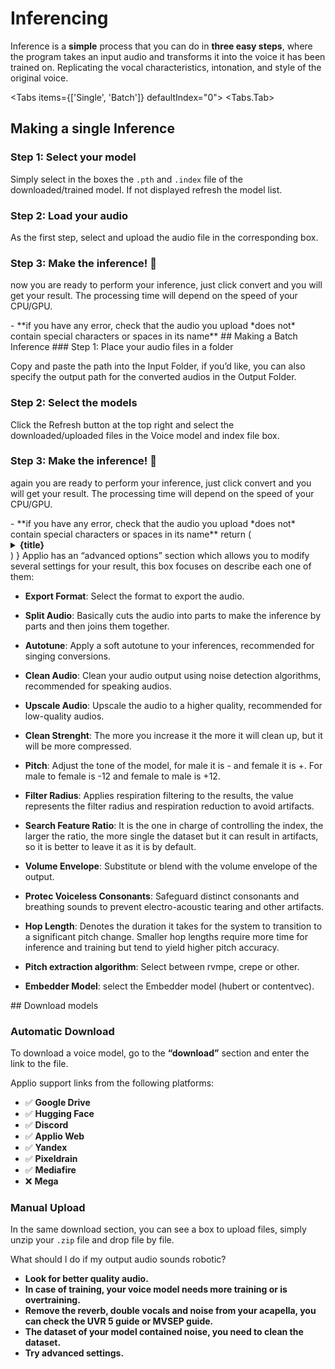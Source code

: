 
# Inferencing

Inference is a **simple** process that you can do in **three easy steps**, where the program takes an input audio and transforms it into the voice it has been trained on. Replicating the vocal characteristics, intonation, and style of the original voice.

<Tabs items={['Single', 'Batch']} defaultIndex="0">
  <Tabs.Tab>
  <Steps>
  ## Making a single Inference
  ### Step 1: Select your model

Simply select in the boxes the `.pth` and `.index` file of the downloaded/trained model. If not displayed refresh the model list.


### Step 2: Load your audio

As the first step, select and upload the audio file in the corresponding box.

### Step 3: Make the inference! 🎉

now you are ready to perform your inference, just click convert and you will get your result. The processing time will depend on the speed of your CPU/GPU.

</Steps>
- **if you have any error, check that the audio you upload *does not* contain special characters or spaces in its name**
</Tabs.Tab>
  <Tabs.Tab> <Steps>
   ## Making a Batch Inference
  ### Step 1: Place your audio files in a folder

Copy and paste the path into the Input Folder, if you’d like, you can also specify the output path for the converted audios in the Output Folder.

### Step 2: Select the models

Click the Refresh button at the top right and select the downloaded/uploaded files in the Voice model and index file box.

### Step 3: Make the inference! 🎉

again you are ready to perform your inference, just click convert and you will get your result. The processing time will depend on the speed of your CPU/GPU.


</Steps>
- **if you have any error, check that the audio you upload *does not* contain special characters or spaces in its name**
</Tabs.Tab>
</Tabs>
  return (
    <details
      closed
      className="last-of-type:mb-0 rounded-lg bg-neutral-50 dark:bg-neutral-800 p-2 mt-4"
    >
      <summary>
        <strong className="text-lg">{title}</strong>
      </summary>
      <div className="nx-p-2">{children}</div>
    </details>
  )
}

<FAQBox title="Advanced Settings section">
Applio has an “advanced options” section which allows you to modify several settings for your result, this box focuses on describe each one of them:

- **Export Format**: Select the format to export the audio.
- **Split Audio**: Basically cuts the audio into parts to make the inference by parts and then joins them together.

- **Autotune**: Apply a soft autotune to your inferences, recommended for singing conversions.
- **Clean Audio**: Clean your audio output using noise detection algorithms, recommended for speaking audios.
- **Upscale Audio**: Upscale the audio to a higher quality, recommended for low-quality audios.
- **Clean Strenght**: The more you increase it the more it will clean up, but it will be more compressed.
- **Pitch**: Adjust the tone of the model, for male it is - and female it is +. For male to female is -12 and female to male is +12.
- **Filter Radius**: Applies respiration filtering to the results, the value represents the filter radius and respiration reduction to avoid artifacts.
- **Search Feature Ratio**: It is the one in charge of controlling the index, the larger the ratio, the more single the dataset but it can result in artifacts, so it is better to leave it as it is by default.
- **Volume Envelope**: Substitute or blend with the volume envelope of the output.
- **Protec Voiceless Consonants**: Safeguard distinct consonants and breathing sounds to prevent electro-acoustic tearing and other artifacts.
- **Hop Length**: Denotes the duration it takes for the system to transition to a significant pitch change. Smaller hop lengths require more time for inference and training but tend to yield higher pitch accuracy.
- **Pitch extraction algorithm**: Select between rvmpe, crepe or other.
- **Embedder Model**: select the Embedder model (hubert or contentvec).
</FAQBox>


<Steps>
## Download models

### Automatic Download

To download a voice model, go to the **“download”** section and enter the link to the file.

Applio support links from the following platforms:

- ✅ **Google Drive**
- ✅ **Hugging Face**
- ✅ **Discord**
- ✅ **Applio Web**
- ✅ **Yandex**
- ✅ **Pixeldrain**
- ✅ **Mediafire**
- ❌ **Mega**
 
 ### Manual Upload

In the same download section, you can see a box to upload files, simply unzip your `.zip` file and drop file by file.
</Steps>

<FAQBox title="FAQ about making inferences">
What should I do if my output audio sounds robotic?


- **Look for better quality audio.**
- **In case of training, your voice model needs more training or is overtraining.**
- **Remove the reverb, double vocals and noise from your acapella, you can check the UVR 5 guide or MVSEP guide.**
- **The dataset of your model contained noise, you need to clean the dataset.**
- **Try advanced settings.**
</FAQBox>
